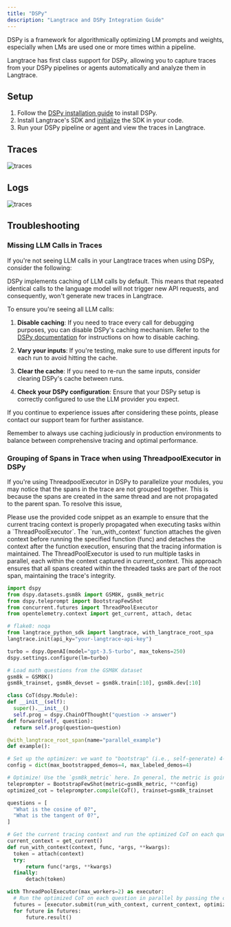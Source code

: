 ```yaml
---
title: "DSPy"
description: "Langtrace and DSPy Integration Guide"
---
```


DSPy is a framework for algorithmically optimizing LM prompts and weights, especially when LMs are used one or more times within a pipeline.

Langtrace has first class support for DSPy, allowing you to capture traces from your DSPy pipelines or agents automatically and analyze them in Langtrace.

## Setup

1. Follow the [DSPy installation guide](https://github.com/stanfordnlp/dspy?tab=readme-ov-file#1-installation) to install DSPy.
2. Install Langtrace's SDK and [initialize](/quickstart) the SDK in your code.
3. Run your DSPy pipeline or agent and view the traces in Langtrace.

## Traces

![traces](/images/dspy-traces.png)

## Logs

![traces](/images/dspy-logs.png)

## Troubleshooting

### Missing LLM Calls in Traces

If you're not seeing LLM calls in your Langtrace traces when using DSPy, consider the following:

<Accordion title="DSPy Caching">
  DSPy implements caching of LLM calls by default. This means that repeated identical calls to the language model will not trigger new API requests, and consequently, won't generate new traces in Langtrace.

To ensure you're seeing all LLM calls:

1. **Disable caching**: If you need to trace every call for debugging purposes, you can disable DSPy's caching mechanism. Refer to the [DSPy documentation](https://dspy-docs.vercel.app/docs/faqs#deployment-or-reproducibility-concerns) for instructions on how to disable caching.

2. **Vary your inputs**: If you're testing, make sure to use different inputs for each run to avoid hitting the cache.

3. **Clear the cache**: If you need to re-run the same inputs, consider clearing DSPy's cache between runs.

4. **Check your DSPy configuration**: Ensure that your DSPy setup is correctly configured to use the LLM provider you expect.

If you continue to experience issues after considering these points, please contact our support team for further assistance.

Remember to always use caching judiciously in production environments to balance between comprehensive tracing and optimal performance.

</Accordion>

### Grouping of Spans in Trace when using ThreadpoolExecutor in DSPy

If you're using ThreadpoolExecutor in DSPy to parallelize your modules, you may notice that the spans in the trace are not grouped together. This is because the spans are created in the same thread and are not propagated to the parent span. To resolve this issue, 

<Accordion title="Span Grouping for ThreadpoolExecutor">
  Please use the provided code snippet as an example to ensure that the current tracing context is properly propagated when executing tasks within a `ThreadPoolExecutor`. The `run_with_context` function attaches the given context before running the specified function (func) and detaches the context after the function execution, ensuring that the tracing information is maintained. The ThreadPoolExecutor is used to run multiple tasks in parallel, each within the context captured in current_context. This approach ensures that all spans created within the threaded tasks are part of the root span, maintaining the trace's integrity.

  ```python
import dspy
from dspy.datasets.gsm8k import GSM8K, gsm8k_metric
from dspy.teleprompt import BootstrapFewShot
from concurrent.futures import ThreadPoolExecutor
from opentelemetry.context import get_current, attach, detac

# flake8: noqa
from langtrace_python_sdk import langtrace, with_langtrace_root_spa
langtrace.init(api_ky="your-langtrace-api-key")

turbo = dspy.OpenAI(model="gpt-3.5-turbo", max_tokens=250)
dspy.settings.configure(lm=turbo)

# Load math questions from the GSM8K dataset
gsm8k = GSM8K()
gsm8k_trainset, gsm8k_devset = gsm8k.train[:10], gsm8k.dev[:10]

class CoT(dspy.Module):
  def __init__(self):
    super().__init__()
    self.prog = dspy.ChainOfThought("question -> answer")
  def forward(self, question):
    return self.prog(question=question)

@with_langtrace_root_span(name="parallel_example")
def example():

  # Set up the optimizer: we want to "bootstrap" (i.e., self-generate) 4-shot examples of our CoT program.
  config = dict(max_bootstrapped_demos=4, max_labeled_demos=4)

  # Optimize! Use the `gsm8k_metric` here. In general, the metric is going to tell the optimizer how well it's doing.
  teleprompter = BootstrapFewShot(metric=gsm8k_metric, **config)
  optimized_cot = teleprompter.compile(CoT(), trainset=gsm8k_trainset

  questions = [
    "What is the cosine of 0?",
    "What is the tangent of 0?",
  ]

  # Get the current tracing context and run the optimized CoT on each question in parallel
  current_context = get_current()
  def run_with_context(context, func, *args, **kwargs):
    token = attach(context)
    try:
        return func(*args, **kwargs)
    finally:
        detach(token)

  with ThreadPoolExecutor(max_workers=2) as executor:
    # Run the optimized CoT on each question in parallel by passing the current tracing context
    futures = [executor.submit(run_with_context, current_context, optimized_cot, question=q) for q in questions]
    for future in futures:
        future.result()
  ```

</Accordion>